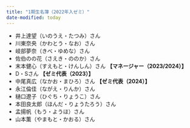 ```yaml
---
title: "1期生名簿（2022年入ゼミ）"
date-modified: today
---
```


* 井上達望（いのうえ・たつみ）さん
* 川東奈央（かわとう・なお）さん
* 岐部夢奈（きべ・ゆめな）さん
* 佐伯のの花（さえき・ののか）さん
* 末本健心（すえもと・けんしん）さん **【マネージャー（2023/2024）】**
* D・Sさん **【ゼミ代表（2023）】**
* 中尾真広（なかお・まひろ）さん **【ゼミ代表（2024）】**
* 永江倫佳（ながえ・りんか）さん
* 樋口遼子（ひぐち・りょうこ）さん
* 本田良太郎（ほんだ・りょうたろう）さん
* 孟揚帆（もう・ようほ）さん
* 山本薫（やまもと・かおる）さん